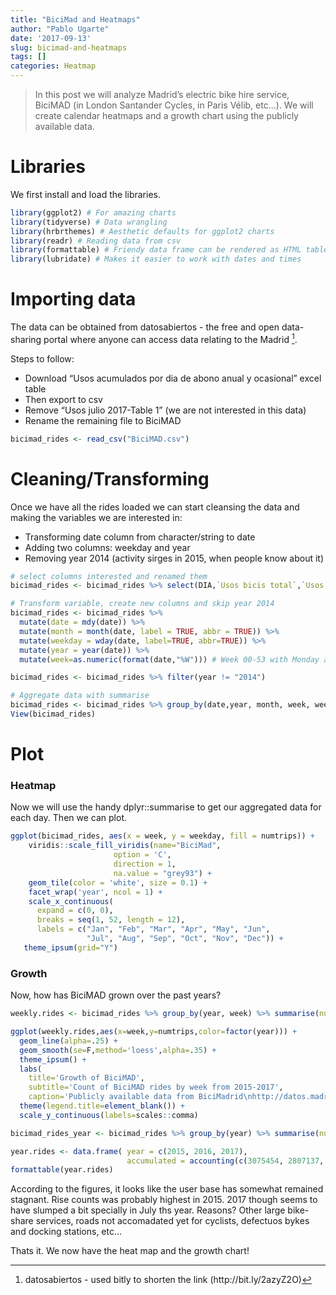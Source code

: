 ```yaml
---
title: "BiciMad and Heatmaps"
author: "Pablo Ugarte"
date: '2017-09-13'
slug: bicimad-and-heatmaps
tags: []
categories: Heatmap
---
```


>In this post we will analyze Madrid's electric bike hire service, BiciMAD (in London Santander Cycles, in Paris Vélib, etc...). We will create calendar heatmaps and a growth chart using the publicly available data.

# Libraries

We first install and load the libraries.

```r
library(ggplot2) # For amazing charts
library(tidyverse) # Data wrangling
library(hrbrthemes) # Aesthetic defaults for ggplot2 charts
library(readr) # Reading data from csv 
library(formattable) # Friendy data frame can be rendered as HTML table
library(lubridate) # Makes it easier to work with dates and times
```

# Importing data

The data can be obtained from datosabiertos - the free and open data-sharing portal where anyone can access data relating to the Madrid [^1]. 

Steps to follow: 

* Download "Usos acumulados por dia de abono anual y ocasional" excel table
* Then export to csv
* Remove "Usos julio 2017-Table 1" (we are not interested in this data)
* Rename the remaining file to BiciMAD

```r
bicimad_rides <- read_csv("BiciMAD.csv")
```

# Cleaning/Transforming

Once we have all the rides loaded we can start cleansing the data and making the variables we are interested in:

* Transforming date column from character/string to date
* Adding two columns: weekday and year
* Removing year 2014 (activity sirges in 2015, when people know about it)


```r
# select columns interested and renamed them
bicimad_rides <- bicimad_rides %>% select(DIA,`Usos bicis total`,`Usos total acumulado desde inicio`) %>% rename(date = DIA, daily_rides = `Usos bicis total`, accumulated = `Usos total acumulado desde inicio`) 

# Transform variable, create new columns and skip year 2014 
bicimad_rides <- bicimad_rides %>%
  mutate(date = mdy(date)) %>%
  mutate(month = month(date, label = TRUE, abbr = TRUE)) %>%
  mutate(weekday = wday(date, label=TRUE, abbr=TRUE)) %>%
  mutate(year = year(date)) %>%
  mutate(week=as.numeric(format(date,"%W"))) # Week 00-53 with Monday as first day of the week

bicimad_rides <- bicimad_rides %>% filter(year != "2014") 

# Aggregate data with summarise 
bicimad_rides <- bicimad_rides %>% group_by(date,year, month, week, weekday) %>% summarise(numtrips=sum(daily_rides), accumulated=sum(accumulated))
View(bicimad_rides)
```

# Plot 

### Heatmap

Now we will use the handy dplyr::summarise to get our aggregated data for each day. Then we can plot.

```r
ggplot(bicimad_rides, aes(x = week, y = weekday, fill = numtrips)) +
    viridis::scale_fill_viridis(name="BiciMad",
                       option = 'C',
                       direction = 1,
                       na.value = "grey93") +
    geom_tile(color = 'white', size = 0.1) +
    facet_wrap('year', ncol = 1) +
    scale_x_continuous(
      expand = c(0, 0),
      breaks = seq(1, 52, length = 12),
      labels = c("Jan", "Feb", "Mar", "Apr", "May", "Jun",
                 "Jul", "Aug", "Sep", "Oct", "Nov", "Dec")) +
   theme_ipsum(grid="Y") 
```

### Growth

Now, how has BiciMAD grown over the past years? 

```r
weekly.rides <- bicimad_rides %>% group_by(year, week) %>% summarise(numtrips=sum(numtrips))

ggplot(weekly.rides,aes(x=week,y=numtrips,color=factor(year))) +
  geom_line(alpha=.25) +
  geom_smooth(se=F,method='loess',alpha=.35) +
  theme_ipsum() +
  labs(
    title='Growth of BiciMAD',
    subtitle='Count of BiciMAD rides by week from 2015-2017',
    caption='Publicly available data from BiciMadrid\nhttp://datos.madrid.es/portal/site/egob/') +
  theme(legend.title=element_blank()) +
  scale_y_continuous(labels=scales::comma)
```

```r
bicimad_rides_year <- bicimad_rides %>% group_by(year) %>% summarise(numtrips=sum(numtrips))
```

```r
year.rides <- data.frame( year = c(2015, 2016, 2017),
                          accumulated = accounting(c(3075454, 2807137, 1779077), format = "d"))
formattable(year.rides)
```

According to the figures, it looks like the user base has somewhat remained stagnant. Rise counts was probably highest in 2015. 2017 though seems to have slumped a bit specially in July ths year. Reasons? Other large bike-share services, roads not accomadated yet for cyclists, defectuos bykes and docking stations, etc...  

Thats it. We now have the heat map and the growth chart!

[^1]: datosabiertos - used bitly to shorten the link (http://bit.ly/2azyZ2O)